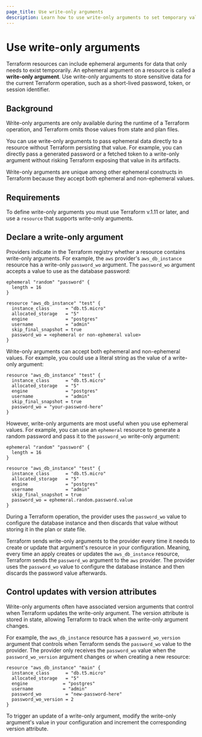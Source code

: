 ```yaml
---
page_title: Use write-only arguments
description: Learn how to use write-only arguments to set temporary values on resources that are not stored in Terraform's state or plan files.
---
```


# Use write-only arguments

Terraform resources can include ephemeral arguments for data that only needs to exist temporarily. An ephemeral argument on a resource is called a **write-only argument**. Use write-only arguments to store sensitive data for the current Terraform operation, such as a short-lived password, token, or session identifier. 

## Background

Write-only arguments are only available during the runtime of a Terraform operation, and Terraform omits those values from state and plan files.

You can use write-only arguments to pass ephemeral data directly to a resource without Terraform persisting that value. For example, you can directly pass a generated password or a fetched token to a write-only argument without risking Terraform exposing that value in its artifacts.

Write-only arguments are unique among other ephemeral constructs in Terraform because they accept both ephemeral and non-ephemeral values.

## Requirements

To define write-only arguments you must use Terraform v.1.11 or later, and use  a `resource` that supports write-only arguments.

## Declare a write-only argument

Providers indicate in the Terraform registry whether a resource contains write-only arguments. For example, the `aws` provider's `aws_db_instance` resource has a write-only `password_wo` argument. The `password_wo` argument accepts a value to use as the database password:

```hcl
ephemeral "random" "password" {
  length = 16
}

resource "aws_db_instance" "test" {
  instance_class      = "db.t5.micro"
  allocated_storage   = "5"
  engine              = "postgres"
  username            = "admin"
  skip_final_snapshot = true
  password_wo = <ephemeral or non-ephemeral value>
}
```

Write-only arguments can accept both ephemeral and non-ephemeral values. For example, you could use a literal string as the value of a write-only argument:

```hcl
resource "aws_db_instance" "test" {
  instance_class      = "db.t5.micro"
  allocated_storage   = "5"
  engine              = "postgres"
  username            = "admin"
  skip_final_snapshot = true
  password_wo = "your-password-here"
}
```

However, write-only arguments are most useful when you use ephemeral values. For example, you can use an `ephemeral` resource to generate a random password and pass it to the `password_wo` write-only argument:

```hcl
ephemeral "random" "password" {
  length = 16
}

resource "aws_db_instance" "test" {
  instance_class      = "db.t5.micro"
  allocated_storage   = "5"
  engine              = "postgres"
  username            = "admin"
  skip_final_snapshot = true
  password_wo = ephemeral.random.password.value
}
```

During a Terraform operation, the provider uses the `password_wo` value to configure the database instance and then discards that value without storing it in the plan or state file. 

Terraform sends write-only arguments to the provider every time it needs to create or update that argument's resource in your configuration. Meaning, every time an apply creates or updates the `aws_db_instance` resource, Terraform sends the `password_wo` argument to the `aws` provider. The provider uses the `password_wo` value to configure the database instance and then discards the password value afterwards.

## Control updates with version attributes

Write-only arguments often have associated version arguments that control when Terraform updates the write-only argument. The version attribute is stored in state, allowing Terraform to track when the write-only argument changes.

For example, the `aws_db_instance` resource has a `password_wo_version` argument that controls when Terraform sends the `password_wo` value to the provider. The provider only receives the `password_wo` value when the `password_wo_version` argument changes or when creating a new resource:

```hcl
resource "aws_db_instance" "main" {
  instance_class      = "db.t5.micro"
  allocated_storage   = "5"
  engine             = "postgres"
  username           = "admin"
  password_wo         = "new-password-here"
  password_wo_version = 2
}
```

To trigger an update of a write-only argument, modify the write-only argument's value in your configuration and increment the corresponding version attribute.



